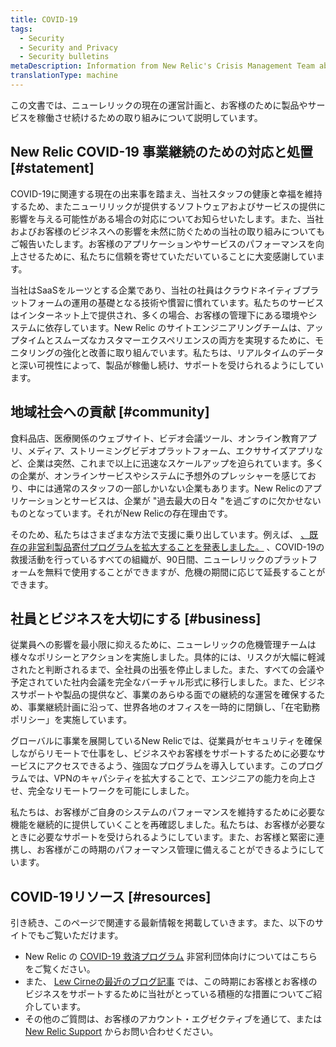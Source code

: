 ```yaml
---
title: COVID-19
tags:
  - Security
  - Security and Privacy
  - Security bulletins
metaDescription: Information from New Relic's Crisis Management Team about COVID-19 (also known as novel coronavirus).
translationType: machine
---
```


この文書では、ニューレリックの現在の運営計画と、お客様のために製品やサービスを稼働させ続けるための取り組みについて説明しています。

## New Relic COVID-19 事業継続のための対応と処置 [#statement]

COVID-19に関連する現在の出来事を踏まえ、当社スタッフの健康と幸福を維持するため、またニューリリックが提供するソフトウェアおよびサービスの提供に影響を与える可能性がある場合の対応についてお知らせいたします。また、当社およびお客様のビジネスへの影響を未然に防ぐための当社の取り組みについてもご報告いたします。お客様のアプリケーションやサービスのパフォーマンスを向上させるために、私たちに信頼を寄せていただいていることに大変感謝しています。

当社はSaaSをルーツとする企業であり、当社の社員はクラウドネイティブプラットフォームの運用の基礎となる技術や慣習に慣れています。私たちのサービスはインターネット上で提供され、多くの場合、お客様の管理下にある環境やシステムに依存しています。New Relic のサイトエンジニアリングチームは、アップタイムとスムーズなカスタマーエクスペリエンスの両方を実現するために、モニタリングの強化と改善に取り組んでいます。私たちは、リアルタイムのデータと深い可視性によって、製品が稼働し続け、サポートを受けられるようにしています。

## 地域社会への貢献 [#community]

食料品店、医療関係のウェブサイト、ビデオ会議ツール、オンライン教育アプリ、メディア、ストリーミングビデオプラットフォーム、エクササイズアプリなど、企業は突然、これまで以上に迅速なスケールアップを迫られています。多くの企業が、オンラインサービスやシステムに予想外のプレッシャーを感じており、中には通常のスタッフの一部しかいない企業もあります。New Relicのアプリケーションとサービスは、企業が "過去最大の日々 "を過ごすのに欠かせないものとなっています。それがNew Relicの存在理由です。

そのため、私たちはさまざまな方法で支援に乗り出しています。例えば、 [、既存の非営利製品寄付プログラムを拡大することを発表しました。](https://blog.newrelic.com/product-news/new-relic-covid-19-relief-program/) 、COVID-19の救援活動を行っているすべての組織が、90日間、ニューレリックのプラットフォームを無料で使用することができますが、危機の期間に応じて延長することができます。

## 社員とビジネスを大切にする [#business]

従業員への影響を最小限に抑えるために、ニューレリックの危機管理チームは様々なポリシーとアクションを実施しました。具体的には、リスクが大幅に軽減されたと判断されるまで、全社員の出張を停止しました。また、すべての会議や予定されていた社内会議を完全なバーチャル形式に移行しました。また、ビジネスサポートや製品の提供など、事業のあらゆる面での継続的な運営を確保するため、事業継続計画に沿って、世界各地のオフィスを一時的に閉鎖し、「在宅勤務ポリシー」を実施しています。

グローバルに事業を展開しているNew Relicでは、従業員がセキュリティを確保しながらリモートで仕事をし、ビジネスやお客様をサポートするために必要なサービスにアクセスできるよう、強固なプログラムを導入しています。このプログラムでは、VPNのキャパシティを拡大することで、エンジニアの能力を向上させ、完全なリモートワークを可能にしました。

私たちは、お客様がご自身のシステムのパフォーマンスを維持するために必要な機能を継続的に提供していくことを再確認しました。私たちは、お客様が必要なときに必要なサポートを受けられるようにしています。また、お客様と緊密に連携し、お客様がこの時期のパフォーマンス管理に備えることができるようにしています。

## COVID-19リソース [#resources]

引き続き、このページで関連する最新情報を掲載していきます。また、以下のサイトでもご覧いただけます。

* New Relic の [COVID-19 救済プログラム](https://blog.newrelic.com/product-news/new-relic-covid-19-relief-program/) 非営利団体向けについてはこちらをご覧ください。
* また、 [Lew Cirneの最近のブログ記事](https://blog.newrelic.com/product-news/message-to-new-relic-customers-covid-19-support/) では、この時期にお客様とお客様のビジネスをサポートするために当社がとっている積極的な措置についてご紹介しています。
* その他のご質問は、お客様のアカウント・エグゼクティブを通じて、または [New Relic Support](https://support.newrelic.com) からお問い合わせください。